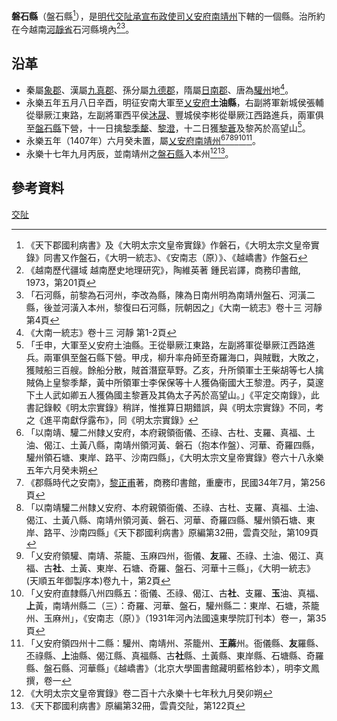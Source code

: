 {{主條目消歧義|關於中國歷史上其他盤石縣、磐石縣，請參見：'''[[盤石縣_(消歧義)|盤石縣 (消歧義)]]、[[磐石縣_(消歧義)|磐石縣 (消歧義)]]'''。}}
'''磐石縣'''（盤石縣<ref>《天下郡國利病書》及《大明太宗文皇帝實錄》作磐石，《大明太宗文皇帝實錄》同書又作盤石，《大明一統志》、《安南志（原）》、《越嶠書》作盤石</ref>），是[[明代|明代]][[交阯承宣布政使司|交阯承宣布政使司]][[乂安府|乂安府]][[南靖州|南靖州]]下轄的一個縣。治所約在今越南[[河靜省|河靜省]]石河縣境內<ref>《越南歷代疆域 越南歷史地理研究》，陶維英著 鍾民岩譯，商務印書館, 1973，第201頁</ref><ref>「石河縣，前黎為石河州，李改為縣，陳為日南州明為南靖州盤石、河潢二縣，後並河潢入本州，黎復曰石河縣，阮朝因之」《大南一統志》卷十三 河靜 第4頁</ref>。
== 沿革 ==
* 秦屬[[象郡|象郡]]、漢屬[[九真郡|九真郡]]、孫分屬[[九德郡|九德郡]]，隋屬[[日南郡|日南郡]]、唐為[[驩州|驩州]]地<ref>《大南一統志》卷十三 河靜 第1-2頁</ref>。
* 永樂五年五月八日辛酉，明征安南大軍至[[乂安府|乂安府]]'''土油縣'''，右副將軍新城侯張輔從舉厥江東路，左副將軍西平侯[[沐晟|沐晟]]、豐城侯李彬從舉厥江西路進兵，兩軍俱至[[盤石縣_(交阯)|盤石縣]]下營，十一日擒[[黎季犛|黎季犛]]、[[黎澄|黎澄]]，十二日獲[[黎蒼|黎蒼]]及黎芮於高望山<ref>「壬申，大軍至乂安府土油縣。王從舉厥江東路，左副將軍從舉厥江西路進兵。兩軍俱至盤石縣下營。甲戌，柳升率舟師至奇羅海口，與賊戰，大敗之，獲賊船三百艘。餘船分散，賊首潛竄草野。乙亥，升所領軍士王柴胡等七人擒賊偽上皇黎季犛，黃中所領軍士李保保等十人獲偽衞國大王黎澄。丙子，莫邃下土人武如卿五人獲偽國主黎蒼及其偽太子芮於高望山。」《平定交南錄》，此書記錄較《明太宗實錄》稍詳，惟推算日期錯誤，與《明太宗實錄》不同，考之《進平南獻俘露布》，同《明太宗實錄》</ref>。
* 永樂五年（1407年）六月癸未置，屬[[乂安府|乂安府]][[南靖州|南靖州]]<ref>「以南靖、驩二州隸乂安府，本府親領衙儀、丕祿、古杜、支羅、真福、土油、偈江、土黃八縣，南靖州領河黃、磐石（抱本作盤）、河華、奇羅四縣，驩州領石塘、東岸、路平、沙南四縣」，《大明太宗文皇帝實錄》卷六十八永樂五年六月癸未朔</ref><ref>《郡縣時代之安南》，[[黎正甫|黎正甫]]著，商務印書館，重慶市，民國34年7月，第256頁</ref><ref>「以南靖驩二州隸乂安府、本府親領衙儀、丕祿、古杜、支羅、真福、土油、偈江、土黃八縣、南靖州領河黃、磐石、河華、奇羅四縣、驩州領石塘、東岸、路平、沙南四縣」《天下郡國利病書》原編第32冊，雲貴交阯，第109頁</ref><ref>「乂安府領驩、南靖、茶籠、玉麻四州，衙儀、'''友'''羅、丕祿、土油、偈江、真福、古'''社'''、土黃、東岸、石塘、奇羅、盤石、河華十三縣」，《大明一統志》(天順五年御製序本)卷九十，第2頁</ref><ref>「乂安府直隸縣八州四縣五：衙儀、丕祿、偈江、古'''社'''、支羅、'''玉'''油、真福、'''上'''黃，南靖州縣二（三）：奇羅、河華、盤石，驩州縣二：東岸、石塘，茶籠州、玉麻州」，《安南志（原）》（1931年河內法國遠東學院訂刊本）卷一，第35頁</ref><ref>「乂安府領四州十二縣：驩州、南靖州、茶籠州、'''王蔴'''州。衙儀縣、'''友'''羅縣、丕祿縣、'''上'''油縣、偈江縣、真福縣、古'''社'''縣、土黃縣、東岸縣、石塘縣、奇羅縣、盤石縣、河華縣」《越嶠書》（北京大學圖書館藏明藍格鈔本），明李文鳳撰，卷一</ref>。
* 永樂十七年九月丙辰，並南靖州之[[盤石縣_(交阯)|盤石縣]]入本州<ref>《大明太宗文皇帝實錄》卷二百十六永樂十七年秋九月癸卯朔</ref><ref>《天下郡國利病書》原編第32冊，雲貴交阯，第122頁</ref>。

== 參考資料 ==
{{reflist}}
{{交阯承宣布政使司行政區劃}}
[[Category:明朝縣份|交阯]]